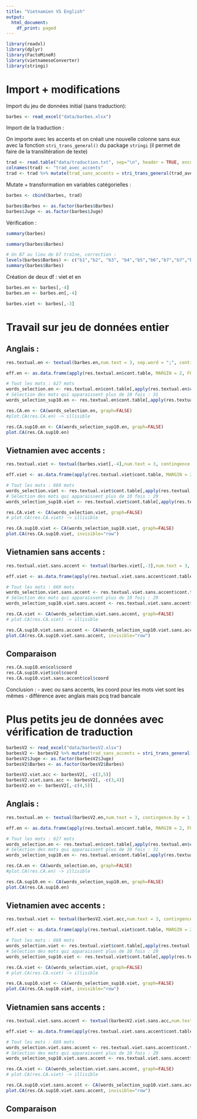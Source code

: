 ```yaml
---
title: "Vietnamien VS English"
output:
  html_document:
    df_print: paged
---
```

```r
library(readxl)
library(dplyr)
library(FactoMineR)
library(vietnameseConverter)
library(stringi)
```

# Import + modifications 

Import du jeu de données initial (sans traduction):
```r
barbes <- read_excel("data/barbes.xlsx")
```

Import de la traduction :

On importe avec les accents et on créait une nouvelle colonne sans eux avec la fonction `stri_trans_general()` du package `stringi` (il permet de faire de la translitération de texte) 
```r
trad <- read.table("data/traduction.txt", sep="\n", header = TRUE, encoding = "UTF-8") 
colnames(trad) <- "trad_avec_accents"
trad <- trad %>% mutate(trad_sans_accents = stri_trans_general(trad_avec_accents, "Latin-ASCII")) 
```

Mutate + transformation en variables catégorielles :
```r
barbes <- cbind(barbes, trad)

barbes$Barbes <- as.factor(barbes$Barbes)
barbes$Juge <- as.factor(barbes$Juge)
```

Vérification :
```r
summary(barbes)

summary(barbes$Barbes)

# Un B7 au lieu de b7 traîne, correction :
levels(barbes$Barbes) <- c("b1","b2", "b3", "b4","b5","b6","b7","b7","b8")
summary(barbes$Barbes)
```
Création de deux df : viet et en
```r
barbes.en <- barbes[,-4]
barbes.en <- barbes.en[,-4]

barbes.viet <- barbes[,-3]
```

# Travail sur jeu de données entier 

## Anglais :
```r
res.textual.en <- textual(barbes.en,num.text = 3, sep.word = ";", contingence.by = 1)

eff.en <- as.data.frame(apply(res.textual.en$cont.table, MARGIN = 2, FUN=sum))

# Tout les mots : 627 mots
words_selection.en <- res.textual.en$cont.table[,apply(res.textual.en$cont.table, 2, sum)>=1]
# Sélection des mots qui apparaissent plus de 10 fois : 31
words_selection_sup10.en <- res.textual.en$cont.table[,apply(res.textual.en$cont.table, 2, sum)>=10]

res.CA.en <- CA(words_selection.en, graph=FALSE)
#plot.CA(res.CA.en) -> illisible

res.CA.sup10.en <- CA(words_selection_sup10.en, graph=FALSE)
plot.CA(res.CA.sup10.en)
```

## Vietnamien avec accents :
```r
res.textual.viet <- textual(barbes.viet[,-4],num.text = 3, contingence.by = 1, sep.word = ";")

eff.viet <- as.data.frame(apply(res.textual.viet$cont.table, MARGIN = 2, FUN=sum))

# Tout les mots : 669 mots
words_selection.viet <- res.textual.viet$cont.table[,apply(res.textual.viet$cont.table, 2, sum)>=1]
# Sélection des mots qui apparaissent plus de 10 fois : 29
words_selection_sup10.viet <- res.textual.viet$cont.table[,apply(res.textual.viet$cont.table, 2, sum)>=10]

res.CA.viet <- CA(words_selection.viet, graph=FALSE)
# plot.CA(res.CA.viet) -> illisible

res.CA.sup10.viet <- CA(words_selection_sup10.viet, graph=FALSE)
plot.CA(res.CA.sup10.viet, invisible="row")
```

## Vietnamien sans accents :
```r
res.textual.viet.sans.accent <- textual(barbes.viet[,-3],num.text = 3, contingence.by = 1, sep.word = ";")

eff.viet <- as.data.frame(apply(res.textual.viet.sans.accent$cont.table, MARGIN = 2, FUN=sum))

# Tout les mots : 669 mots
words_selection.viet.sans.accent <- res.textual.viet.sans.accent$cont.table[,apply(res.textual.viet.sans.accent$cont.table, 2, sum)]
# Sélection des mots qui apparaissent plus de 10 fois : 29
words_selection_sup10.viet.sans.accent <- res.textual.viet.sans.accent$cont.table[,apply(res.textual.viet.sans.accent$cont.table, 2, sum)>=10]

res.CA.viet <- CA(words_selection.viet.sans.accent, graph=FALSE)
# plot.CA(res.CA.viet) -> illisible

res.CA.sup10.viet.sans.accent <- CA(words_selection_sup10.viet.sans.accent, graph=FALSE)
plot.CA(res.CA.sup10.viet.sans.accent, invisible="row")
```

## Comparaison

```r
res.CA.sup10.en$col$coord
res.CA.sup10.viet$col$coord
res.CA.sup10.viet.sans.accent$col$coord
```

Conclusion : 
- avec ou sans accents, les coord pour les mots viet sont les mêmes
- différence avec anglais mais pcq trad bancale

# Plus petits jeu de données avec vérification de traduction 

```r
barbesV2 <- read_excel("data/barbesV2.xlsx")
barbesV2 <- barbesV2 %>% mutate(trad_sans_accents = stri_trans_general(Trad, "Latin-ASCII"))
barbesV2$Juge <- as.factor(barbesV2$Juge)
barbesV2$Barbes <- as.factor(barbesV2$Barbes)

barbesV2.viet.acc <- barbesV2[, -c(3,5)]
barbesV2.viet.sans.acc <- barbesV2[, -c(3,4)]
barbesV2.en <- barbesV2[,-c(4,5)]
```

## Anglais :
```r
res.textual.en <- textual(barbesV2.en,num.text = 3, contingence.by = 1, sep.word = ";")

eff.en <- as.data.frame(apply(res.textual.en$cont.table, MARGIN = 2, FUN=sum))

# Tout les mots : 627 mots
words_selection.en <- res.textual.en$cont.table[,apply(res.textual.en$cont.table, 2, sum)]
# Sélection des mots qui apparaissent plus de 10 fois : 31
words_selection_sup10.en <- res.textual.en$cont.table[,apply(res.textual.en$cont.table, 2, sum)>=10]

res.CA.en <- CA(words_selection.en, graph=FALSE)
#plot.CA(res.CA.en) -> illisible

res.CA.sup10.en <- CA(words_selection_sup10.en, graph=FALSE)
plot.CA(res.CA.sup10.en)
```

## Vietnamien avec accents :
```r
res.textual.viet <- textual(barbesV2.viet.acc,num.text = 3, contingence.by = 1, sep.word = ";")

eff.viet <- as.data.frame(apply(res.textual.viet$cont.table, MARGIN = 2, FUN=sum))

# Tout les mots : 669 mots
words_selection.viet <- res.textual.viet$cont.table[,apply(res.textual.viet$cont.table, 2, sum)]
# Sélection des mots qui apparaissent plus de 10 fois : 29
words_selection_sup10.viet <- res.textual.viet$cont.table[,apply(res.textual.viet$cont.table, 2, sum)>=10]

res.CA.viet <- CA(words_selection.viet, graph=FALSE)
# plot.CA(res.CA.viet) -> illisible

res.CA.sup10.viet <- CA(words_selection_sup10.viet, graph=FALSE)
plot.CA(res.CA.sup10.viet, invisible="row")
```

## Vietnamien sans accents :
```r
res.textual.viet.sans.accent <- textual(barbesV2.viet.sans.acc,num.text = 3, contingence.by = 1, sep.word = ";")

eff.viet <- as.data.frame(apply(res.textual.viet.sans.accent$cont.table, MARGIN = 2, FUN=sum))

# Tout les mots : 669 mots
words_selection.viet.sans.accent <- res.textual.viet.sans.accent$cont.table[,apply(res.textual.viet.sans.accent$cont.table, 2, sum)]
# Sélection des mots qui apparaissent plus de 10 fois : 29
words_selection_sup10.viet.sans.accent <- res.textual.viet.sans.accent$cont.table[,apply(res.textual.viet.sans.accent$cont.table, 2, sum)>=10]

res.CA.viet <- CA(words_selection.viet.sans.accent, graph=FALSE)
# plot.CA(res.CA.viet) -> illisible

res.CA.sup10.viet.sans.accent <- CA(words_selection_sup10.viet.sans.accent, graph=FALSE)
plot.CA(res.CA.sup10.viet.sans.accent, invisible="row")
```

## Comparaison 
```r

```

